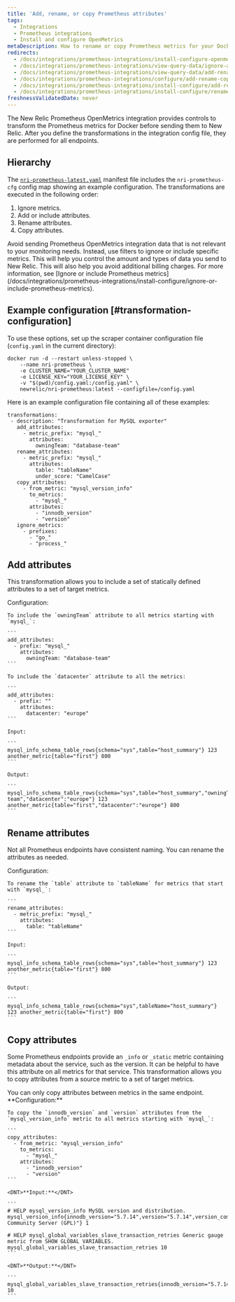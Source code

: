 ```yaml
---
title: 'Add, rename, or copy Prometheus attributes'
tags:
  - Integrations
  - Prometheus integrations
  - Install and configure OpenMetrics
metaDescription: How to rename or copy Prometheus metrics for your Docker integration before sending them to New Relic.
redirects:
  - /docs/integrations/prometheus-integrations/install-configure-openmetrics/add-rename-or-copy-prometheus-attributes
  - /docs/integrations/prometheus-integrations/view-query-data/ignore-add-rename-copy-prometheus-metrics
  - /docs/integrations/prometheus-integrations/view-query-data/add-rename-copy-prometheus-attributes
  - /docs/integrations/prometheus-integrations/configure/add-rename-copy-prometheus-attributes
  - /docs/integrations/prometheus-integrations/install-configure/add-rename-copy-prometheus-attributes
  - /docs/integrations/prometheus-integrations/install-configure/rename-or-copy-prometheus-attributes
freshnessValidatedDate: never
---
```


The New Relic Prometheus OpenMetrics integration provides controls to transform the Prometheus metrics for Docker before sending them to New Relic. After you define the transformations in the integration config file, they are performed for all endpoints.

## Hierarchy

The [`nri-prometheus-latest.yaml`](https://download.newrelic.com/infrastructure_agent/integrations/kubernetes/nri-prometheus-latest.yaml) manifest file includes the `nri-prometheus-cfg` config map showing an example configuration. The transformations are executed in the following order:

1. Ignore metrics.
2. Add or include attributes.
3. Rename attributes.
4. Copy attributes.

<Callout variant="important">
  Avoid sending Prometheus OpenMetrics integration data that is not relevant to your monitoring needs. Instead, use filters to ignore or include specific metrics. This will help you control the amount and types of data you send to New Relic. This will also help you avoid additional billing charges. For more information, see [Ignore or include Prometheus metrics](/docs/integrations/prometheus-integrations/install-configure/ignore-or-include-prometheus-metrics).
</Callout>

## Example configuration [#transformation-configuration]

To use these options, set up the scraper container configuration file (`config.yaml` in the current directory):

```
docker run -d --restart unless-stopped \
    --name nri-prometheus \
    -e CLUSTER_NAME="YOUR_CLUSTER_NAME"
    -e LICENSE_KEY="YOUR_LICENSE_KEY" \
    -v "$(pwd)/config.yaml:/config.yaml" \
    newrelic/nri-prometheus:latest --configfile=/config.yaml
```

Here is an example configuration file containing all of these examples:

```
transformations:
 - description: "Transformation for MySQL exporter"
   add_attributes:
     - metric_prefix: "mysql_"
       attributes:
         owningTeam: "database-team"
   rename_attributes:
     - metric_prefix: "mysql_"
       attributes:
         table: "tableName"
         under_score: "CamelCase"
   copy_attributes:
     - from_metric: "mysql_version_info"
       to_metrics:
         - "mysql_"
       attributes:
         - "innodb_version"
         - "version"
   ignore_metrics:
     - prefixes:
       - "go_"
       - "process_"
```

## Add attributes

This transformation allows you to include a set of statically defined attributes to a set of target metrics.

<CollapserGroup>
  <Collapser
    id="example-copy"
    title="Add attributes"
  >
    Configuration:

    To include the `owningTeam` attribute to all metrics starting with `mysql_`:

    ```
    add_attributes:
      - prefix: "mysql_"
        attributes: 
          owningTeam: "database-team"
    ```

    To include the `datacenter` attribute to all the metrics:

    ```
    add_attributes:
      - prefix: ""
        attributes: 
          datacenter: "europe"
    ```

    Input:

    ```
    mysql_info_schema_table_rows{schema="sys",table="host_summary"} 123 another_metric{table="first"} 800
    ```

    Output:

    ```
    mysql_info_schema_table_rows{schema="sys",table="host_summary","owningTeam":"database-team","datacenter":"europe"} 123 another_metric{table="first","datacenter":"europe"} 800
    ```
  </Collapser>
</CollapserGroup>

## Rename attributes

Not all Prometheus endpoints have consistent naming. You can rename the attributes as needed.

<CollapserGroup>
  <Collapser
    id="example-rename"
    title="Rename attributes"
  >
    Configuration:

    To rename the `table` attribute to `tableName` for metrics that start with `mysql_`:

    ```
    rename_attributes:
      - metric_prefix: "mysql_" 
        attributes:
          table: "tableName"
    ```

    Input:

    ```
    mysql_info_schema_table_rows{schema="sys",table="host_summary"} 123 another_metric{table="first"} 800
    ```

    Output:

    ```
    mysql_info_schema_table_rows{schema="sys",tableName="host_summary"} 123 another_metric{table="first"} 800
    ```
  </Collapser>
</CollapserGroup>

## Copy attributes

Some Prometheus endpoints provide an `_info` or `_static` metric containing metadata about the service, such as the version. It can be helpful to have this attribute on all metrics for that service. This transformation allows you to copy attributes from a source metric to a set of target metrics.

<Callout variant="important">
  You can only copy attributes between metrics in the same endpoint.
</Callout>

<CollapserGroup>
  <Collapser
    id="example-copy"
    title="Copy attributes"
  >
    <DNT>**Configuration:**</DNT>

    To copy the `innodb_version` and `version` attributes from the `mysql_version_info` metric to all metrics starting with `mysql_`:

    ```
    copy_attributes:
      - from_metric: "mysql_version_info"
        to_metrics:
          - "mysql_" 
        attributes: 
          - "innodb_version"
          - "version"
    ```

    <DNT>**Input:**</DNT>

    ```
    # HELP mysql_version_info MySQL version and distribution. mysql_version_info{innodb_version="5.7.14",version="5.7.14",version_comment="MySQL Community Server (GPL)"} 1

    # HELP mysql_global_variables_slave_transaction_retries Generic gauge metric from SHOW GLOBAL VARIABLES. mysql_global_variables_slave_transaction_retries 10
    ```

    <DNT>**Output:**</DNT>

    ```
    mysql_global_variables_slave_transaction_retries{innodb_version="5.7.14",version="5.7.14"} 10
    ```
  </Collapser>
</CollapserGroup>
